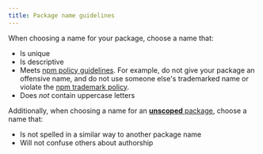 ```yaml
---
title: Package name guidelines
---
```


When choosing a name for your package, choose a name that:

- Is unique
- Is descriptive
- Meets [npm policy guidelines][policies]. For example, do not give your package an offensive name, and do not use someone else's trademarked name or violate the [npm trademark policy][npm-trademark].
- Does _not_ contain uppercase letters

Additionally, when choosing a name for an [**unscoped** package][create-unscoped], choose a name that:

- Is not spelled in a similar way to another package name
- Will not confuse others about authorship

[policies]: https://www.npmjs.com/policies
[npm-trademark]: https://docs.npmjs.com/policies/disputes#trademarks
[create-unscoped]: creating-and-publishing-unscoped-public-packages

